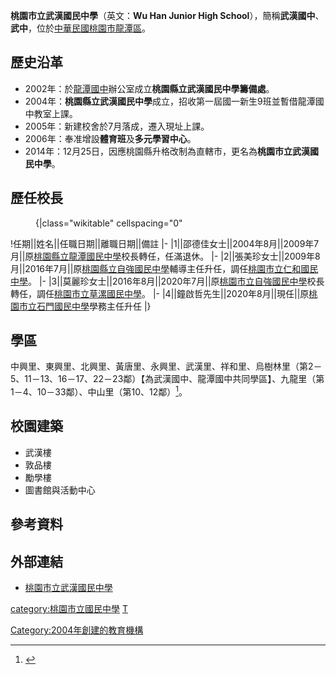 {{Infobox_School
|name           =桃園市立武漢國民中學
|other_name     =Wu Han Junior High School
|image          =[[File:Wu_Han_Junior_High_School_Logo.gif|200px]]
|motto          =
|established    =2004年
|type           =市立[[國民中學|國民中學]]
|district       ={{ROC}}[[桃園市|桃園市]][[龍潭區_(台灣)|龍潭區]]
|principal      =鐘啟哲
|grades         =三年制，共20班。<br>七年級6班<br>八年級7班<br>九年級6班
|faculty        =64人
|staff          =9人
|students       =629（2016年）
|address        =325桃園市龍潭區武中路227號
|tel            =886-3-480-6468
|website        =[http://www.whjhs.tyc.edu.tw/ http://www.whjhs.tyc.edu.tw/]
}}
'''桃園市立武漢國民中學'''（英文：'''Wu Han Junior High School'''），簡稱'''武漢國中'''、'''武中'''，位於[[中華民國|中華民國]][[桃園市|桃園市]][[龍潭區_(台灣)|龍潭區]]。

==歷史沿革==
*2002年：於[[桃園市立龍潭國民中學|龍潭國中]]辦公室成立'''桃園縣立武漢國民中學籌備處'''。 
*2004年：'''桃園縣立武漢國民中學'''成立，招收第一屆國一新生9班並暫借龍潭國中教室上課。
*2005年：新建校舍於7月落成，遷入現址上課。
*2006年：奉准增設'''體育班'''及'''多元學習中心'''。
*2014年：12月25日，因應桃園縣升格改制為直轄市，更名為'''桃園市立武漢國民中學'''。

==歷任校長==
<!--原任校名以任職時校名為主，不需要更為現今名稱-->
:{|class="wikitable" cellspacing="0"
!任期||姓名||任職日期||離職日期||備註
|-
|1||邵德佳女士||2004年8月||2009年7月||原[[桃園市立龍潭國民中學|桃園縣立龍潭國民中學]]校長轉任，任滿退休。
|-
|2||張美珍女士||2009年8月||2016年7月||原[[桃園市立自強國民中學|桃園縣立自強國民中學]]輔導主任升任，調任[[桃園市立仁和國民中學|桃園市立仁和國民中學]]。
|-
|3||莫麗珍女士||2016年8月||2020年7月||原[[桃園市立自強國民中學|桃園市立自強國民中學]]校長轉任，調任[[桃園市立草漯國民中學|桃園市立草漯國民中學]]。
|-
|4||鐘啟哲先生||2020年8月||現任||原[[桃園市立石門國民中學|桃園市立石門國民中學]]學務主任升任
|}

==學區==
中興里、東興里、北興里、黃唐里、永興里、武漢里、祥和里、烏樹林里（第2－5、11－13、16－17、22－23鄰）【為武漢國中、龍潭國中共同學區】、九龍里（第1－4、10－33鄰）、中山里（第10、12鄰）<ref>{{Cite web |url=http://www.tyc.edu.tw/home.jsp?id=42&parentpath=0,41 |title=桃園市107學年度國民中小學學區劃分一覽表 |accessdate=2018-06-03 |archive-date=2018-06-16 |archive-url=https://web.archive.org/web/20180616054954/http://www.tyc.edu.tw/home.jsp?id=42&parentpath=0,41 |dead-url=no }}</ref>。

==校園建築==
*武漢樓
*敦品樓
*勵學樓
*圖書館與活動中心

==參考資料==
{{reflist}}

== 外部連結 ==
*[http://www.whjhs.tyc.edu.tw/ 桃園市立武漢國民中學] {{Wayback|url=http://www.whjhs.tyc.edu.tw/ |date=20111005013049 }}

{{桃園市國民中學}}

[[category:桃園市立國民中學|category:桃園市立國民中學]]
[[category:龍潭區_(臺灣)|T]]
[[Category:2004年創建的教育機構|Category:2004年創建的教育機構]]